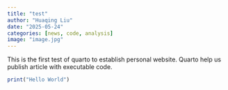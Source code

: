 ```yaml
---
title: "test"
author: "Huaqing Liu"
date: "2025-05-24"
categories: [news, code, analysis]
image: "image.jpg"
---
```


This is the first test of quarto to establish personal website.
Quarto help us publish article with executable code.


```r
print("Hello World")

```